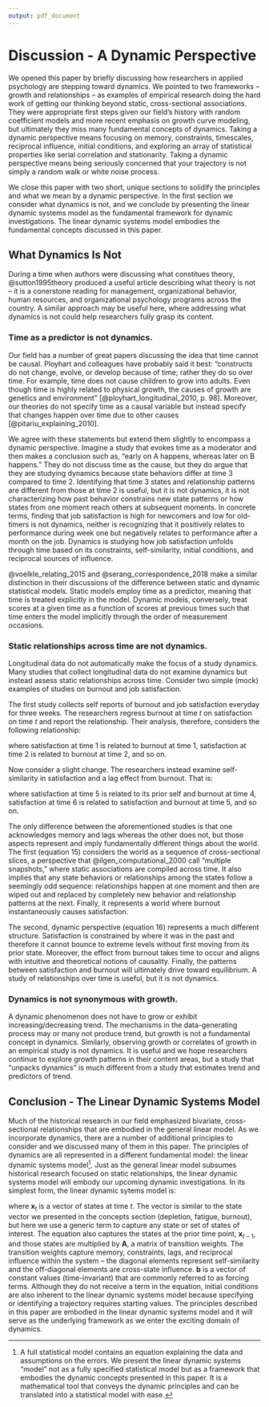 ```yaml
---
output: pdf_document
---
```


# Discussion - A Dynamic Perspective

We opened this paper by briefly discussing how researchers in applied psychology are stepping toward dynamics. We pointed to two frameworks -- growth and relationships -- as examples of empirical research doing the hard work of getting our thinking beyond static, cross-sectional associations. They were appropriate first steps given our field's history with random coefficient models and more recent emphasis on growth curve modeling, but ultimately they miss many fundamental concepts of dynamics. Taking a dynamic perspective means focusing on memory, constraints, timescales, reciprocal influence, initial conditions, and exploring an array of statistical properties like serial correlation and stationarity. Taking a dynamic perspective means being seriously concerned that your trajectory is not simply a random walk or white noise process.

We close this paper with two short, unique sections to solidify the principles and what we mean by a dynamic perspective. In the first section we consider what dynamics is not, and we conclude by presenting the linear dynamic systems model as the fundamental framework for dynamic investigations. The linear dynamic systems model embodies the fundamental concepts discussed in this paper. 

## What Dynamics Is Not

During a time when authors were discussing what constitues theory, @sutton1995theory produced a useful article describing what theory is not -- it is a conerstone reading for management, organizational behavior, human resources, and organizational psychology programs across the country. A similar approach may be useful here, where addressing what dynamics is not could help researchers fully grasp its content. 

### Time as a predictor is not dynamics.

Our field has a number of great papers discussing the idea that time cannot be causal. Ployhart and colleagues have probably said it best: "constructs do not change, evolve, or develop because of time; rather they do so over time. For example, time does not cause children to grow into adults. Even though time is highly related to physical growth, the causes of growth are genetics and environment" [@ployhart_longitudinal_2010, p. 98]. Moreover, our theories do not specify time as a causal variable but instead specify that changes happen over time due to other causes [@pitariu_explaining_2010].

We agree with these statements but extend them slightly to encompass a dynamic perspective. Imagine a study that evokes time as a moderator and then makes a conclusion such as, "early on A happens, whereas later on B happens." They do not discuss time as the cause, but they do argue that they are studying dynamics because state behaviors differ at time 3 compared to time 2. Identifying that time 3 states and relationship patterns are different from those at time 2 is useful, but it is not dynamics, it is not characterizing how past behavior constrains new state patterns or how states from one moment reach others at subsequent moments. In concrete terms, finding that job satisfaction is high for newcomers and low for old-timers is not dynamics, neither is recognizing that it positively relates to performance during week one but negatively relates to performance after a month on the job. Dynamics is studying how job satisfaction unfolds through time based on its constraints, self-similarity, initial conditions, and reciprocal sources of influence. 

@voelkle_relating_2015 and @serang_correspondence_2018 make a similar distinction in their discussions of the difference between static and dynamic statistical models. Static models employ time as a predictor, meaning that time is treated explicitly in the model. Dynamic models, conversely, treat scores at a given time as a function of scores at previous times such that time enters the model implicitly through the order of measurement occasions. 

### Static relationships across time are not dynamics.

Longitudinal data do not automatically make the focus of a study dynamics. Many studies that collect longitudinal data do not examine dynamics but instead assess static relationships across time. Consider two simple (mock) examples of studies on burnout and job satisfaction. 

The first study collects self reports of burnout and job satisfaction everyday for three weeks. The researchers regress burnout at time $t$ on satisfaction on time $t$ and report the relationship. Their analysis, therefore, considers the following relationship:

\begin{equation}
\textrm{Satisfaction}_{t} = a * \textrm{Burnout}_{t} + e_{t}
\end{equation}

\noindent where satisfaction at time 1 is related to burnout at time 1, satisfaction at time 2 is related to burnout at time 2, and so on.

Now consider a slight change. The researchers instead examine self-similarity in satisfaction and a lag effect from burnout. That is:

\begin{equation}
\textrm{Satisfaction}_{t} = a * \textrm{Satisfaction}_{t - 1} + b * \textrm{Burnout}_{t - 1} + e_{t}
\end{equation}

\noindent where satisfaction at time 5 is related to its prior self and burnout at time 4, satisfaction at time 6 is related to satisfaction and burnout at time 5, and so on. 

The only difference between the aforementioned studies is that one acknowledges memory and lags whereas the other does not, but those aspects represent and imply fundamentally different things about the world. The first (equation 15) considers the world as a sequence of cross-sectional slices, a perspective that @ilgen_computational_2000 call "multiple snapshots," where static associations are compiled across time. It also implies that any state behaviors or relationships among the states follow a seemingly odd sequence: relationships happen at one moment and then are wiped out and replaced by completely new behavior and relationship patterns at the next. Finally, it represents a world where burnout instantaneously causes satisfaction.

The second, dynamic perspective (equation 16) represents a much different structure. Satisfaction is constrained by where it was in the past and therefore it cannot bounce to extreme levels without first moving from its prior state. Moreover, the effect from burnout takes time to occur and aligns with intuitive and theoretical notions of causality. Finally, the patterns between satisfaction and burnout will ultimately drive toward equilibrium. A study of relationships over time is useful, but it is not dynamics.

### Dynamics is not synonymous with growth.

A dynamic phenomenon does not have to grow or exhibit increasing/decreasing trend. The mechanisms in the data-generating process may or many not produce trend, but growth is not a fundamental concept in dynamics. Similarly, observing growth or correlates of growth in an empirical study is not dynamics. It is useful and we hope researchers continue to explore growth patterns in their content areas, but a study that "unpacks dynamics" is much different from a study that estimates trend and predictors of trend. 

## Conclusion - The Linear Dynamic Systems Model

Much of the historical research in our field emphasized bivariate, cross-sectional relationships that are embodied in the general linear model. As we incorporate dynamics, there are a number of additional principles to consider and we discussed many of them in this paper. The principles of dynamics are all represented in a different fundamental model: the linear dynamic systems model[^1]. Just as the general linear model subsumes historical research focused on static relationships, the linear dynamic systems model will embody our upcoming dynamic investigations. In its simplest form, the linear dynamic sytems model is:

\begin{equation}
\textbf{x}_t = \textbf{A} \textbf{x}_{t-1} + \textbf{b}
\end{equation}

\noindent where **x**$_t$ is a vector of states at time $t$. The vector is similar to the state vector we presented in the concepts section (depletion, fatigue, burnout), but here we use a generic term to capture any state or set of states of interest. The equation also captures the states at the prior time point, **x**$_{t-1}$, and those states are multiplied by **A**, a matrix of transition weights. The transition weights capture memory, constraints, lags, and reciprocal influence within the system -- the diagonal elements represent self-similarity and the off-diagonal elements are cross-state influence. **b** is a vector of constant values (time-invariant) that are commonly referred to as forcing terms. Although they do not receive a term in the equation, initial conditions are also inherent to the linear dynamic systems model because specifying or identifying a trajectory requires starting values. The principles described in this paper are embodied in the linear dynamic systems model and it will serve as the underlying framework as we enter the exciting domain of dynamics. 

[^1]: A full statistical model contains an equation explaining the data and assumptions on the errors. We present the linear dynamic systems "model" not as a fully specified statistical model but as a framework that embodies the dynamic concepts presented in this paper. It is a mathematical tool that conveys the dynamic principles and can be translated into a statistical model with ease.  

